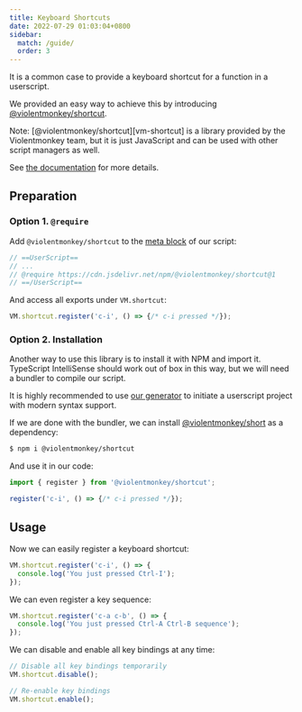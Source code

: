 ```yaml
---
title: Keyboard Shortcuts
date: 2022-07-29 01:03:04+0800
sidebar:
  match: /guide/
  order: 3
---
```



It is a common case to provide a keyboard shortcut for a function in a userscript.

We provided an easy way to achieve this by introducing [@violentmonkey/shortcut][vm-shortcut].

<InfoBox>
  Note: [@violentmonkey/shortcut][vm-shortcut] is a library provided by the Violentmonkey team, but it is just JavaScript and can be used with other script managers as well.
</InfoBox>

See [the documentation](https://violentmonkey.github.io/vm-shortcut/) for more details.

## Preparation

### Option 1. `@require`

Add `@violentmonkey/shortcut` to the [meta block](/api/metadata-block/) of our script:

```js {3}
// ==UserScript==
// ...
// @require https://cdn.jsdelivr.net/npm/@violentmonkey/shortcut@1
// ==/UserScript==
```

And access all exports under `VM.shortcut`:

```js
VM.shortcut.register('c-i', () => {/* c-i pressed */});
```

### Option 2. Installation

Another way to use this library is to install it with NPM and import it. TypeScript IntelliSense should work out of box in this way, but we will need a bundler to compile our script.

It is highly recommended to use [our generator](https://github.com/violentmonkey/generator-userscript) to initiate a userscript project with modern syntax support.

If we are done with the bundler, we can install [@violentmonkey/short][vm-shortcut] as a dependency:

```bash
$ npm i @violentmonkey/shortcut
```

And use it in our code:

```js
import { register } from '@violentmonkey/shortcut';

register('c-i', () => {/* c-i pressed */});
```

## Usage

Now we can easily register a keyboard shortcut:

```js
VM.shortcut.register('c-i', () => {
  console.log('You just pressed Ctrl-I');
});
```

We can even register a key sequence:

```js
VM.shortcut.register('c-a c-b', () => {
  console.log('You just pressed Ctrl-A Ctrl-B sequence');
});
```

We can disable and enable all key bindings at any time:

```js
// Disable all key bindings temporarily
VM.shortcut.disable();

// Re-enable key bindings
VM.shortcut.enable();
```

[vm-shortcut]: https://github.com/violentmonkey/vm-shortcut
